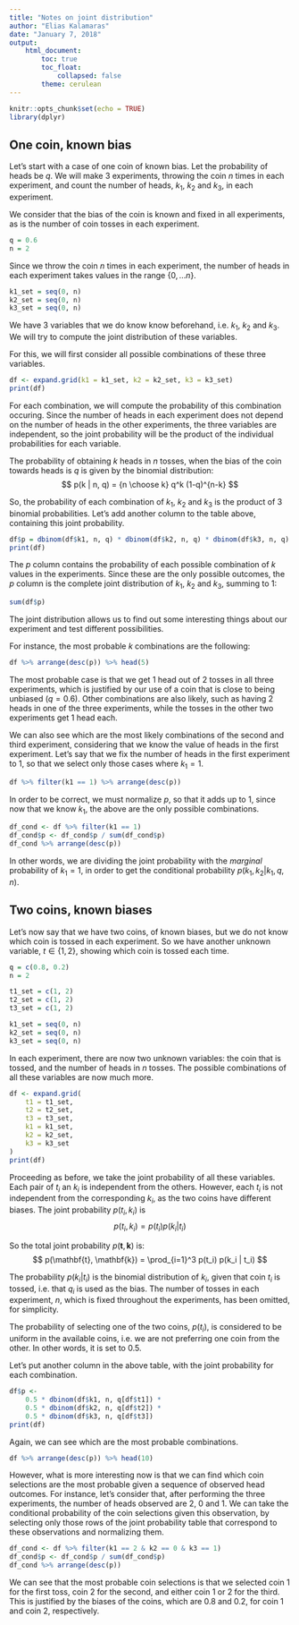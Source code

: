 ```yaml
---
title: "Notes on joint distribution"
author: "Elias Kalamaras"
date: "January 7, 2018"
output:
    html_document:
        toc: true
        toc_float:
            collapsed: false
        theme: cerulean
---
```


```r
knitr::opts_chunk$set(echo = TRUE)
library(dplyr)
```

## One coin, known bias

Let's start with a case of one coin of known bias. Let the probability of heads be $q$. We will make 3 experiments, throwing the coin $n$ times in each experiment, and count the number of heads, $k_1$, $k_2$ and $k_3$, in each experiment.

We consider that the bias of the coin is known and fixed in all experiments, as is the number of coin tosses in each experiment.

```r
q = 0.6
n = 2
```

Since we throw the coin $n$ times in each experiment, the number of heads in each experiment takes values in the range $\{0, \ldots n\}$.

```r
k1_set = seq(0, n)
k2_set = seq(0, n)
k3_set = seq(0, n)
```

We have 3 variables that we do know know beforehand, i.e. $k_1$, $k_2$ and $k_3$. We will try to compute the joint distribution of these variables.

For this, we will first consider all possible combinations of these three variables.

```r
df <- expand.grid(k1 = k1_set, k2 = k2_set, k3 = k3_set)
print(df)
```

For each combination, we will compute the probability of this combination occuring. Since the number of heads in each experiment does not depend on the number of heads in the other experiments, the three variables are independent, so the joint probability will be the product of the individual probabilities for each variable.

The probability of obtaining $k$ heads in $n$ tosses, when the bias of the coin towards heads is $q$ is given by the binomial distribution:
$$
p(k | n, q) = {n \choose k} q^k (1-q)^{n-k}
$$

So, the probability of each combination of $k_1$, $k_2$ and $k_3$ is the product of 3 binomial probabilities. Let's add another column to the table above, containing this joint probability.

```r
df$p = dbinom(df$k1, n, q) * dbinom(df$k2, n, q) * dbinom(df$k3, n, q)
print(df)
```

The $p$ column contains the probability of each possible combination of $k$ values in the experiments. Since these are the only possible outcomes, the $p$ column is the complete joint distribution of $k_1$, $k_2$ and $k_3$, summing to 1:

```r
sum(df$p)
```

The joint distribution allows us to find out some interesting things about our experiment and test different possibilities.

For instance, the most probable $k$ combinations are the following:

```r
df %>% arrange(desc(p)) %>% head(5)
```

The most probable case is that we get 1 head out of 2 tosses in all three experiments, which is justified by our use of a coin that is close to being unbiased ($q = 0.6$). Other combinations are also likely, such as having 2 heads in one of the three experiments, while the tosses in the other two experiments get 1 head each.

We can also see which are the most likely combinations of the second and third experiment, considering that we know the value of heads in the first experiment. Let's say that we fix the number of heads in the first experiment to 1, so that we select only those cases where $k_1 = 1$.

```r
df %>% filter(k1 == 1) %>% arrange(desc(p))
```

In order to be correct, we must normalize $p$, so that it adds up to 1, since now that we know $k_1$, the above are the only possible combinations.

```r
df_cond <- df %>% filter(k1 == 1)
df_cond$p <- df_cond$p / sum(df_cond$p)
df_cond %>% arrange(desc(p))
```

In other words, we are dividing the joint probability with the *marginal* probability of $k_1 = 1$, in order to get the conditional probability $p(k_1, k_2 | k_1, q, n)$.


## Two coins, known biases

Let's now say that we have two coins, of known biases, but we do not know which coin is tossed in each experiment. So we have another unknown variable, $t \in \{1, 2\}$, showing which coin is tossed each time.

```r
q = c(0.8, 0.2)
n = 2

t1_set = c(1, 2)
t2_set = c(1, 2)
t3_set = c(1, 2)

k1_set = seq(0, n)
k2_set = seq(0, n)
k3_set = seq(0, n)
```

In each experiment, there are now two unknown variables: the coin that is tossed, and the number of heads in $n$ tosses. The possible combinations of all these variables are now much more.

```r
df <- expand.grid(
    t1 = t1_set,
    t2 = t2_set,
    t3 = t3_set,
    k1 = k1_set,
    k2 = k2_set,
    k3 = k3_set
)
print(df)
```

Proceeding as before, we take the joint probability of all these variables. Each pair of $t_i$ an $k_i$ is independent from the others. However, each $t_i$ is not independent from the corresponding $k_i$, as the two coins have different biases. The joint probability $p(t_i, k_i)$ is
$$
p(t_i, k_i) = p(t_i) p(k_i | t_i)
$$

So the total joint probability $p(\mathbf{t}, \mathbf{k})$ is:
$$
p(\mathbf{t}, \mathbf{k}) = \prod_{i=1}^3 p(t_i) p(k_i | t_i)
$$

The probability $p(k_i | t_i)$ is the binomial distribution of $k_i$, given that coin $t_i$ is tossed, i.e. that $q_i$ is used as the bias. The number of tosses in each experiment, $n$, which is fixed throughout the experiments, has been omitted, for simplicity.

The probability of selecting one of the two coins, $p(t_i)$, is considered to be uniform in the available coins, i.e. we are not preferring one coin from the other. In other words, it is set to 0.5.

Let's put another column in the above table, with the joint probability for each combination.

```r
df$p <-
    0.5 * dbinom(df$k1, n, q[df$t1]) *
    0.5 * dbinom(df$k2, n, q[df$t2]) *
    0.5 * dbinom(df$k3, n, q[df$t3])
print(df)
```

Again, we can see which are the most probable combinations.

```r
df %>% arrange(desc(p)) %>% head(10)
```

However, what is more interesting now is that we can find which coin selections are the most probable given a sequence of observed head outcomes. For instance, let's consider that, after performing the three experiments, the number of heads observed are 2, 0 and 1. We can take the conditional probability of the coin selections given this observation, by selecting only those rows of the joint probability table that correspond to these observations and normalizing them.

```r
df_cond <- df %>% filter(k1 == 2 & k2 == 0 & k3 == 1)
df_cond$p <- df_cond$p / sum(df_cond$p)
df_cond %>% arrange(desc(p))
```

We can see that the most probable coin selections is that we selected coin 1 for the first toss, coin 2 for the second, and either coin 1 or 2 for the third. This is justified by the biases of the coins, which are 0.8 and 0.2, for coin 1 and coin 2, respectively.


